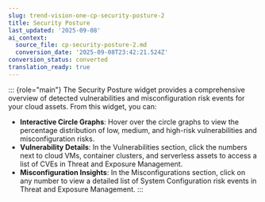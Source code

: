 ```yaml
---
slug: trend-vision-one-cp-security-posture-2
title: Security Posture
last_updated: '2025-09-08'
ai_context:
  source_file: cp-security-posture-2.md
  conversion_date: '2025-09-08T23:42:21.524Z'
conversion_status: converted
translation_ready: true
---
```


::: {role="main"}
The Security Posture widget provides a comprehensive overview of detected vulnerabilities and misconfiguration risk events for your cloud assets. From this widget, you can:

- **Interactive Circle Graphs**: Hover over the circle graphs to view the percentage distribution of low, medium, and high-risk vulnerabilities and misconfiguration risks.
- **Vulnerability Details**: In the Vulnerabilities section, click the numbers next to cloud VMs, container clusters, and serverless assets to access a list of CVEs in Threat and Exposure Management.
- **Misconfiguration Insights**: In the Misconfigurations section, click on any number to view a detailed list of System Configuration risk events in Threat and Exposure Management.
:::
